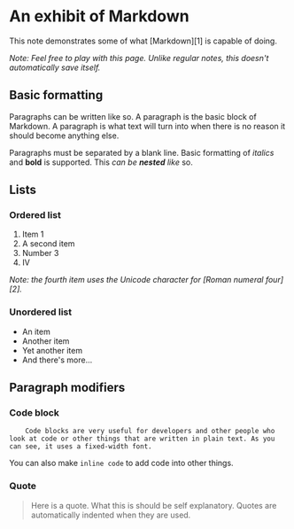 # An exhibit of Markdown

This note demonstrates some of what [Markdown][1] is capable of doing.

*Note: Feel free to play with this page. Unlike regular notes, this doesn't automatically save itself.*

## Basic formatting

Paragraphs can be written like so. A paragraph is the basic block of Markdown. A paragraph is what text will turn into when there is no reason it should become anything else.

Paragraphs must be separated by a blank line. Basic formatting of *italics* and **bold** is supported. This *can be **nested** like* so.

## Lists

### Ordered list

1. Item 1
2. A second item
3. Number 3
4. Ⅳ

*Note: the fourth item uses the Unicode character for [Roman numeral four][2].*

### Unordered list

* An item
* Another item
* Yet another item
* And there's more...

## Paragraph modifiers

### Code block

```
    Code blocks are very useful for developers and other people who look at code or other things that are written in plain text. As you can see, it uses a fixed-width font.
```

You can also make `inline code` to add code into other things.

### Quote

> Here is a quote. What this is should be self explanatory. Quotes are automatically indented when they are used.
